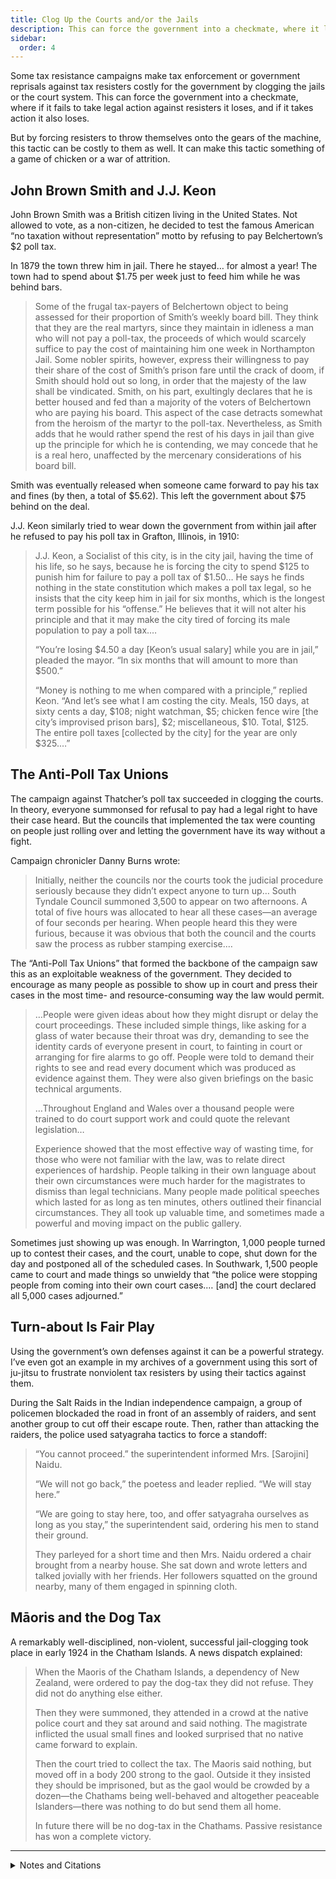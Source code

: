 ```yaml
---
title: Clog Up the Courts and/or the Jails
description: This can force the government into a checkmate, where it loses either if it fails to take action against resisters or if it takes action.
sidebar:
  order: 4
---
```


Some tax resistance campaigns make tax enforcement or government reprisals against tax resisters costly for the government by clogging the jails or the court system.
This can force the government into a checkmate, where if it fails to take legal action against resisters it loses, and if it takes action it also loses.

But by forcing resisters to throw themselves onto the gears of the machine, this tactic can be costly to them as well.
It can make this tactic something of a game of chicken or a war of attrition.

## <Badge text="Example" size="medium" /> John Brown Smith and J.J. Keon

John Brown Smith was a British citizen living in the United States.
Not allowed to vote, as a non-citizen, he decided to test the famous American “no taxation without representation” motto by refusing to pay Belchertown’s $2 poll tax.

In 1879 the town threw him in jail.
There he stayed… for almost a year!
The town had to spend about $1.75 per week just to feed him while he was behind bars.

> Some of the frugal tax-payers of Belchertown object to being assessed for their proportion of Smith’s weekly board bill.
> They think that they are the real martyrs, since they maintain in idleness a man who will not pay a poll-tax, the proceeds of which would scarcely suffice to pay the cost of maintaining him one week in Northampton Jail.
> Some nobler spirits, however, express their willingness to pay their share of the cost of Smith’s prison fare until the crack of doom, if Smith should hold out so long, in order that the majesty of the law shall be vindicated.
> Smith, on his part, exultingly declares that he is better housed and fed than a majority of the voters of Belchertown who are paying his board.
> This aspect of the case detracts somewhat from the heroism of the martyr to the poll-tax.
> Nevertheless, as Smith adds that he would rather spend the rest of his days in jail than give up the principle for which he is contending, we may concede that he is a real hero, unaffected by the mercenary considerations of his board bill.

Smith was eventually released when someone came forward to pay his tax and fines (by then, a total of $5.62).
This left the government about $75 behind on the deal.

J.J. Keon similarly tried to wear down the government from within jail after he refused to pay his poll tax in Grafton, Illinois, in 1910:

> J.J. Keon, a Socialist of this city, is in the city jail, having the time of his life, so he says, because he is forcing the city to spend $125 to punish him for failure to pay a poll tax of $1.50…
> He says he finds nothing in the state constitution which makes a poll tax legal, so he insists that the city keep him in jail for six months, which is the longest term possible for his “offense.”
> He believes that it will not alter his principle and that it may make the city tired of forcing its male population to pay a poll tax.…
>
> “You’re losing $4.50 a day [Keon’s usual salary] while you are in jail,” pleaded the mayor.
> “In six months that will amount to more than $500.”
>
> “Money is nothing to me when compared with a principle,” replied Keon.
> “And let’s see what I am costing the city.
> Meals, 150 days, at sixty cents a day, $108; night watchman, $5; chicken fence wire [the city’s improvised prison bars], $2; miscellaneous, $10.
> Total, $125.
> The entire poll taxes [collected by the city] for the year are only $325.…”

## <Badge text="Example" size="medium" /> The Anti-Poll Tax Unions

The campaign against Thatcher’s poll tax succeeded in clogging the courts.
In theory, everyone summonsed for refusal to pay had a legal right to have their case heard.
But the councils that implemented the tax were counting on people just rolling over and letting the government have its way without a fight.

Campaign chronicler Danny Burns wrote:

> Initially, neither the councils nor the courts took the judicial procedure seriously because they didn’t expect anyone to turn up…
> South Tyndale Council summoned 3,500 to appear on two afternoons.
> A total of five hours was allocated to hear all these cases—an average of four seconds per hearing.
> When people heard this they were furious, because it was obvious that both the council and the courts saw the process as rubber stamping exercise.…

The “Anti-Poll Tax Unions” that formed the backbone of the campaign saw this as an exploitable weakness of the government.
They decided to encourage as many people as possible to show up in court and press their cases in the most time- and resource-consuming way the law would permit.

> …People were given ideas about how they might disrupt or delay the court proceedings.
> These included simple things, like asking for a glass of water because their throat was dry, demanding to see the identity cards of everyone present in court, to fainting in court or arranging for fire alarms to go off.
> People were told to demand their rights to see and read every document which was produced as evidence against them.
> They were also given briefings on the basic technical arguments.
>
> …Throughout England and Wales over a thousand people were trained to do court support work and could quote the relevant legislation…
>
> Experience showed that the most effective way of wasting time, for those who were not familiar with the law, was to relate direct experiences of hardship.
> People talking in their own language about their own circumstances were much harder for the magistrates to dismiss than legal technicians.
> Many people made political speeches which lasted for as long as ten minutes, others outlined their financial circumstances.
> They all took up valuable time, and sometimes made a powerful and moving impact on the public gallery.

Sometimes just showing up was enough.
In Warrington, 1,000 people turned up to contest their cases, and the court, unable to cope, shut down for the day and postponed all of the scheduled cases.
In Southwark, 1,500 people came to court and made things so unwieldy that “the police were stopping people from coming into their own court cases.… [and] the court declared all 5,000 cases adjourned.”

## <Badge text="Example" size="medium" /> Turn-about Is Fair Play

Using the government’s own defenses against it can be a powerful strategy.
I’ve even got an example in my archives of a government using this sort of ju-jitsu to frustrate nonviolent tax resisters by using their tactics against them.

During the Salt Raids in the Indian independence campaign, a group of policemen blockaded the road in front of an assembly of raiders, and sent another group to cut off their escape route.
Then, rather than attacking the raiders, the police used satyagraha tactics to force a standoff:

> “You cannot proceed.” the superintendent informed Mrs. [Sarojini] Naidu.
>
> “We will not go back,” the poetess and leader replied.
> “We will stay here.”
>
> “We are going to stay here, too, and offer satyagraha ourselves as long as you stay,” the superintendent said, ordering his men to stand their ground.
>
> They parleyed for a short time and then Mrs. Naidu ordered a chair brought from a nearby house.
> She sat down and wrote letters and talked jovially with her friends.
> Her followers squatted on the ground nearby, many of them engaged in spinning cloth.

## <Badge text="Example" size="medium" /> Māoris and the Dog Tax

A remarkably well-disciplined, non-violent, successful jail-clogging took place in early 1924 in the Chatham Islands.
A news dispatch explained:

> When the Maoris of the Chatham Islands, a dependency of New Zealand, were ordered to pay the dog-tax they did not refuse.
> They did not do anything else either.
>
> Then they were summoned, they attended in a crowd at the native police court and they sat around and said nothing.
> The magistrate inflicted the usual small fines and looked surprised that no native came forward to explain.
>
> Then the court tried to collect the tax.
> The Maoris said nothing, but moved off in a body 200 strong to the gaol.
> Outside it they insisted they should be imprisoned, but as the gaol would be crowded by a dozen—the Chathams being well-behaved and altogether peaceable Islanders—there was nothing to do but send them all home.
>
> In future there will be no dog-tax in the Chathams.
> Passive resistance has won a complete victory.

<Aside type="wikipedia" title="Wikipedia">
  <WikipediaBadge title="John Brown Smith" />
  <WikipediaBadge title="Anti-Poll Tax Unions" />
  <WikipediaBadge title="Sarojini Naidu" />
  <WikipediaBadge title="Salt March" />
  <WikipediaBadge title="Satyagraha" />
</Aside>

---

<details>
<summary>Notes and Citations</summary>

* “John Smith, Martyr” <i>The New York Times</i> 9 December 1879
* [“Socialist Refuses to Pay Poll Tax”](https://www.fultonhistory.com/Newspaper%2014/New%20York%20NY%20Evening%20Call/New%20York%20NY%20Evening%20Call%201910/New%20York%20NY%20Evening%20Call%201910%20-%200302.pdf) <i>The New York Call</i> 25 April 1910, p. 5
* Burns, Danny <i>Poll Tax Rebellion</i> (1992) p. 134–35, 138–40
* <i>Counter Information</i> No. 30, February 1991 (quoted in Burns, Danny op. cit., p. 135)
* Low, Francis “Salt Works Raid Cleverly Halted” <i>Altoona Mirror</i> 15 May 1930, p. 1
* “Maoris Refuse To Pay Tax On Dogs” <i>Vancouver Daily World</i> 16 January 1924

</details>
